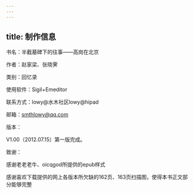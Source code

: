 ```yaml
---
---
---
```

title: 制作信息
---




书名：半截墓碑下的往事——高岗在北京

作者：赵家梁、张晓霁

类别：回忆录

使用软件：Sigil+Emeditor



联系方式：lowy@水木社区lowy@hipad

邮箱：smthlowy@qq.com



版本：

V1.00（2012.07.15）第一版完成。



致谢：

感谢老老老牛、oicqgod所提供的epub样式

感谢喜欢下载提供的网上各版本所欠缺的162页、163页扫描图，使得本书正文部分能够完整